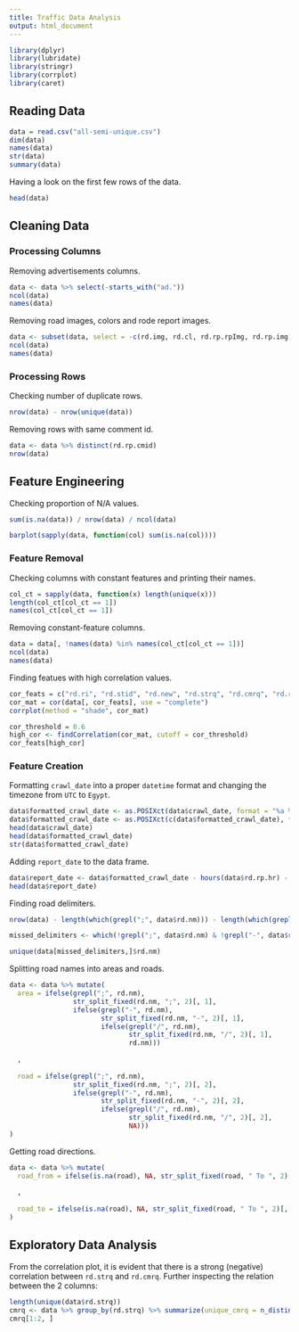 ```yaml
---
title: Traffic Data Analysis
output: html_document
---
```


```r
library(dplyr)
library(lubridate)
library(stringr)
library(corrplot)
library(caret)
```

## Reading Data

```r
data = read.csv("all-semi-unique.csv")
dim(data)
names(data)
str(data)
summary(data)
```

Having a look on the first few rows of the data.

```r
head(data)
```

## Cleaning Data

### Processing Columns

Removing advertisements columns.

```r
data <- data %>% select(-starts_with("ad."))
ncol(data)
names(data)
```

Removing road images, colors and rode report images.

```r
data <- subset(data, select = -c(rd.img, rd.cl, rd.rp.rpImg, rd.rp.img))
ncol(data)
names(data)
```

### Processing Rows

Checking number of duplicate rows.

```r
nrow(data) - nrow(unique(data))
```

Removing rows with same comment id.

```r
data <- data %>% distinct(rd.rp.cmid)
nrow(data)
```

## Feature Engineering

Checking proportion of N/A values.

```r
sum(is.na(data)) / nrow(data) / ncol(data)

barplot(sapply(data, function(col) sum(is.na(col))))
```

### Feature Removal

Checking columns with constant features and printing their names.

```r
col_ct = sapply(data, function(x) length(unique(x)))
length(col_ct[col_ct == 1])
names(col_ct[col_ct == 1])
```

Removing constant-feature columns.

```r
data = data[, !names(data) %in% names(col_ct[col_ct == 1])]
ncol(data)
names(data)
```

Finding featues with high correlation values.

```r
cor_feats = c("rd.ri", "rd.stid", "rd.new", "rd.strq", "rd.cmrq", "rd.rp.stid", "rd.rp.cmid")
cor_mat = cor(data[, cor_feats], use = "complete")
corrplot(method = "shade", cor_mat)

cor_threshold = 0.6
high_cor <- findCorrelation(cor_mat, cutoff = cor_threshold)
cor_feats[high_cor]
```

### Feature Creation

Formatting `crawl_date` into a proper `datetime` format and changing the timezone from `UTC` to `Egypt`.

```r
data$formatted_crawl_date <- as.POSIXct(data$crawl_date, format = "%a %b %d %T UTC %Y", tz = "UTC")
data$formatted_crawl_date <- as.POSIXct(c(data$formatted_crawl_date), tz = "Egypt")
head(data$crawl_date)
head(data$formatted_crawl_date)
str(data$formatted_crawl_date)
```

Adding `report_date` to the data frame.

```r
data$report_date <- data$formatted_crawl_date - hours(data$rd.rp.hr) - minutes(data$rd.rp.mn)
head(data$report_date)
```

Finding road delimiters.

```r
nrow(data) - length(which(grepl(";", data$rd.nm))) - length(which(grepl("-", data$rd.nm))) - length(which(grepl("/", data$rd.nm)))

missed_delimiters <- which(!grepl(";", data$rd.nm) & !grepl("-", data$rd.nm) & !grepl("/", data$rd.nm))

unique(data[missed_delimiters,]$rd.nm)
```

Splitting road names into areas and roads.

```r
data <- data %>% mutate(
  area = ifelse(grepl(";", rd.nm),
                str_split_fixed(rd.nm, ";", 2)[, 1],
                ifelse(grepl("-", rd.nm),
                       str_split_fixed(rd.nm, "-", 2)[, 1],
                       ifelse(grepl("/", rd.nm),
                              str_split_fixed(rd.nm, "/", 2)[, 1],
                              rd.nm)))
  
  ,
  
  road = ifelse(grepl(";", rd.nm),
                str_split_fixed(rd.nm, ";", 2)[, 2],
                ifelse(grepl("-", rd.nm),
                       str_split_fixed(rd.nm, "-", 2)[, 2],
                       ifelse(grepl("/", rd.nm),
                              str_split_fixed(rd.nm, "/", 2)[, 2],
                              NA)))
)
```

Getting road directions.

```r
data <- data %>% mutate(
  road_from = ifelse(is.na(road), NA, str_split_fixed(road, " To ", 2)[, 1])
  
  ,
  
  road_to = ifelse(is.na(road), NA, str_split_fixed(road, " To ", 2)[, 2])
)
```

## Exploratory Data Analysis

From the correlation plot, it is evident that there is a strong (negative) correlation between `rd.strq` and `rd.cmrq`. Further inspecting the relation between the 2 columns:

```r
length(unique(data$rd.strq))
cmrq <- data %>% group_by(rd.strq) %>% summarize(unique_cmrq = n_distinct(rd.cmrq), mean_cmrq = mean(rd.cmrq))
cmrq[1:2, ]
```